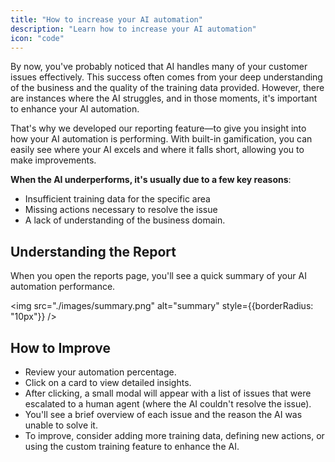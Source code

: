 ```yaml
---
title: "How to increase your AI automation"
description: "Learn how to increase your AI automation"
icon: "code"
---
```



By now, you've probably noticed that AI handles many of your customer issues effectively. This success often comes from your deep understanding of the business and the quality of the training data provided. However, there are instances where the AI struggles, and in those moments, it's important to enhance your AI automation.

That's why we developed our reporting feature—to give you insight into how your AI automation is performing. With built-in gamification, you can easily see where your AI excels and where it falls short, allowing you to make improvements.

**When the AI underperforms, it's usually due to a few key reasons**:

- Insufficient training data for the specific area
- Missing actions necessary to resolve the issue
- A lack of understanding of the business domain.



## Understanding the Report

When you open the reports page, you'll see a quick summary of your AI automation performance.

<img src="./images/summary.png" alt="summary" style={{borderRadius: "10px"}} />

## How to Improve

- Review your automation percentage.
- Click on a card to view detailed insights.
- After clicking, a small modal will appear with a list of issues that were escalated to a human agent (where the AI couldn't resolve the issue).
- You'll see a brief overview of each issue and the reason the AI was unable to solve it.
- To improve, consider adding more training data, defining new actions, or using the custom training feature to enhance the AI.